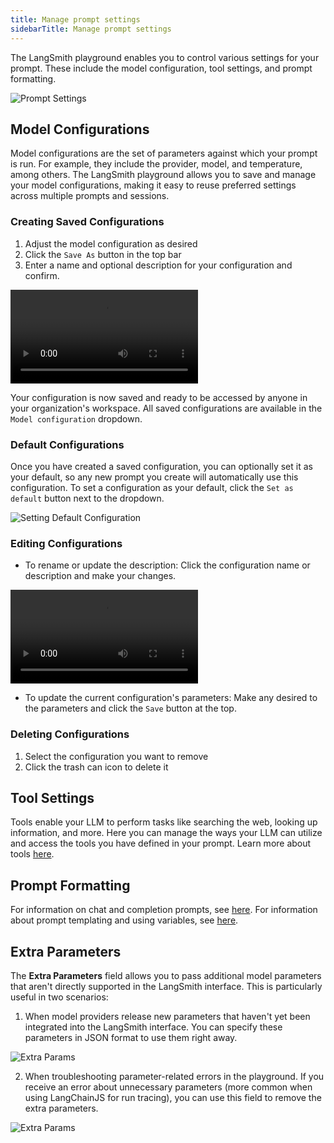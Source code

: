 ```yaml
---
title: Manage prompt settings
sidebarTitle: Manage prompt settings
---
```


The LangSmith playground enables you to control various settings for your prompt. These include the model configuration, tool settings, and prompt formatting.

![Prompt Settings](/langsmith/images/prompt-settings.png)

## Model Configurations

Model configurations are the set of parameters against which your prompt is run. For example, they include the provider, model, and temperature, among others. The LangSmith playground allows you to save and manage your model configurations, making it easy to reuse preferred settings across multiple prompts and sessions.

### Creating Saved Configurations

1. Adjust the model configuration as desired
2. Click the `Save As` button in the top bar
3. Enter a name and optional description for your configuration and confirm.

<video src="/langsmith/images/saving_config.mp4" controls></video>

Your configuration is now saved and ready to be accessed by anyone in your organization's workspace. All saved configurations are available in the `Model configuration` dropdown.

### Default Configurations

Once you have created a saved configuration, you can optionally set it as your default, so any new prompt you create will automatically use this configuration. To set a configuration as your default, click the `Set as default` button next to the dropdown.

![Setting Default Configuration](/langsmith/images/set-default-config.png)

### Editing Configurations

* To rename or update the description: Click the configuration name or description and make your changes.

<video src="/langsmith/images/renamed_config.mp4" controls></video>

* To update the current configuration's parameters: Make any desired to the parameters and click the `Save` button at the top.

### Deleting Configurations

1. Select the configuration you want to remove
2. Click the trash can icon to delete it

## Tool Settings

Tools enable your LLM to perform tasks like searching the web, looking up information, and more. Here you can manage the ways your LLM can utilize and access the tools you have defined in your prompt. Learn more about tools [here](/langsmith/observability-overview#tools).

## Prompt Formatting

For information on chat and completion prompts, see [here](/langsmith/observability-overview#chat-vs-completion). For information about prompt templating and using variables, see [here](/langsmith/observability-overview#f-string-vs-mustache).

## Extra Parameters

The **Extra Parameters** field allows you to pass additional model parameters that aren't directly supported in the LangSmith interface. This is particularly useful in two scenarios:

1. When model providers release new parameters that haven't yet been integrated into the LangSmith interface. You can specify these parameters in JSON format to use them right away.

![Extra Params](/langsmith/images/extra-params.png)

2. When troubleshooting parameter-related errors in the playground. If you receive an error about unnecessary parameters (more common when using LangChainJS for run tracing), you can use this field to remove the extra parameters.

![Extra Params](/langsmith/images/extra-params-error.png)

